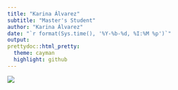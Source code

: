 ```yaml
---
title: "Karina Álvarez"
subtitle: "Master's Student"
author: "Karina Álvarez"
date: "`r format(Sys.time(), '%Y-%b-%d, %I:%M %p')`"
output: 
prettydoc::html_pretty:
  theme: cayman
  highlight: github
---
```


![](/Users/karinaalvarez/Desktop/BIOL 6994/Practice/khaa.jpg)

